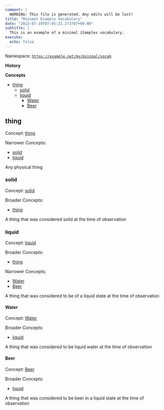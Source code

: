 ```yaml
---
comment: | 
  WARNING: This file is generated. Any edits will be lost!
title: "Minimal Example Vocabulary"
date: "2023-07-19T07:05:21.273707+00:00"
subtitle: |
  This is an example of a minimal iSamples vocabulary.
execute:
  echo: false
---
```


Namespace: 
[`https://example.net/my/minimal/vocab`](https://example.net/my/minimal/vocab)

**History**


**Concepts**

  - [thing](#thing)
    - [solid](#solid)
    - [liquid](#liquid)
      - [Water](#water)
      - [Beer](#beer)


## thing
[]{#thing}

Concept: [thing](#thing)

Narrower Concepts:

- [solid](#solid)
- [liquid](#liquid)

Any physical thing


### solid
[]{#solid}

Concept: [solid](#solid)

Broader Concepts:

- [thing](#thing)

A thing that was considered solid at the time of observation


### liquid
[]{#liquid}

Concept: [liquid](#liquid)

Broader Concepts:

- [thing](#thing)

Narrower Concepts:

- [Water](#water)
- [Beer](#beer)

A thing that was considered to be of a liquid state at the time of observation


#### Water
[]{#water}

Concept: [Water](#water)

Broader Concepts:

- [liquid](#liquid)

A thing that was considered to be liquid water at the time of observation


#### Beer
[]{#beer}

Concept: [Beer](#beer)

Broader Concepts:

- [liquid](#liquid)

A thing that was considered to be beer in a liquid state at the time of observation


